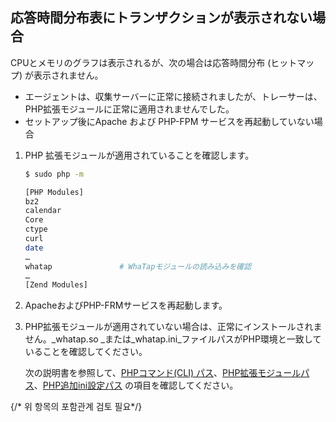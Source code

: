 ## 応答時間分布表にトランザクションが表示されない場合

CPUとメモリのグラフは表示されるが、次の場合は応答時間分布 (ヒットマップ) が表示されません。 

- エージェントは、収集サーバーに正常に接続されましたが、トレーサーは、PHP拡張モジュールに正常に適用されませんでした。
- セットアップ後にApache および PHP-FPM サービスを再起動していない場合

1. PHP 拡張モジュールが適用されていることを確認します。

   ```bash
   $ sudo php -m

   [PHP Modules]
   bz2
   calendar
   Core
   ctype
   curl
   date
   …
   whatap               # WhaTapモジュールの読み込みを確認
   …
   [Zend Modules]
   ```

2. ApacheおよびPHP-FRMサービスを再起動します。

3. PHP拡張モジュールが適用されていない場合は、正常にインストールされません。_whatap.so _または_whatap.ini_ファイルパスがPHP環境と一致していることを確認してください。

   次の説明書を参照して、[PHPコマンド(CLI) パス](#check-php-cli-path)、[PHP拡張モジュールパス](#check-php-extension-module)、[PHP追加ini設定パス](#php-ini-path) の項目を確認してください。

{/* 위 항목의 포함관계 검토 필요*/}
